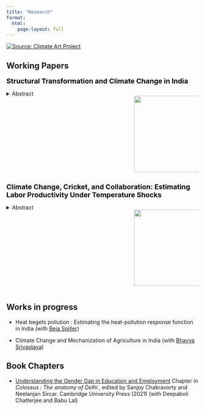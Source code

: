 ```yaml
---
title: "Research"
format: 
  html:
    page-layout: full
---
```


[![Source: Climate Art Project](images/Andreco_Reveals_Lodhi-Art-Fest-2019_PranavGohil-1_WEB_1500_A.jpg)](https://www.climateartproject.com/climate-05-reclaim-air-and-water-delhi/)

## Working Papers

<font size = 4.5, color ="#000000"> **Structural Transformation and Climate Change in India**</font>

::: columns
::: {.column width="65%"}
<details>

<summary>Abstract</summary>

<font size = 2, color ="#717d7e"> Climate change is expected to have heterogeneous effects on economic sectors and across geographic locations. India is primarily an agrarian country with second largest population, seventh largest in area and seventh highest risk to climate change in the world. Estimating heterogeneous effect of Climate change across sectors and genders directly impacts policy making for a large population. I develop a spatial equilibrium model emphasizing the link between climate change, "food problem" and structural transformation and empirically estimate the impact of temperature on labor shares by sector, gender, and migration status. I find that labor share in agriculture increases at extremes of temperature, inhibiting structural transformation. "The food problem" gets exacerbated due to climate change pushing labor into agriculture. While trade can solve this problem, I find that inefficiencies in Indian agricultural market keeps trade from becoming a helpful tool and causes disadaptation to climate change. I also find that women in India do not have access to migration as an adaptation tool but they are able to adapt to heat through sectoral reallocation.</font>

</details>
:::

::: {.column width="35%"}
![](images/workers_heat.jpg){width="200"}
:::
:::

<font size = 4.5, color ="#000000"> **Climate Change, Cricket, and Collaboration: Estimating Labor Productivity Under Temperature Shocks**</font>

::: columns
::: {.column width="65%"}
<details>

<summary>Abstract</summary>

<font size = 2, color ="#717d7e"> The impact of temperature, particularly temperature shocks on, individual worker productivity within collaborative and adversarial setting remains an unexplored area of literature. This paper leverages the sport of international cricket's team oriented dynamics to study the effect of temperature and temperature shocks on individual's response to collaboration and competition. I find that individual labor productivity exhibits an inverted U-shaped relationship with contemporaneous temperature and workers demonstrate adaptability to temperature shocks by increasing collaboration with teammates.</font>

</details>
:::

::: {.column width="35%"}
![](images/cricket_heat.jpg){width="200"}
:::
:::

## Works in progress

-   Heat begets pollution : Estimating the heat-pollution response function in India (with [Beia Spiller](https://www.rff.org/people/beia-spiller/))

-   Climate Change and Mechanization of Agriculture in India (with [Bhavya Srivastava](https://www.bhavyasrivastava.com))

## Book Chapters

-   [Understanding the Gender Gap in Education and Employment](https://www.cambridge.org/core/books/abs/colossus/education-understanding-the-gender-gap-in-education-and-employment/163763A3D320223894A3E7F31DFD46D4) Chapter in *Colossus : The anatomy of Delhi ,* edited by Sanjoy Chakravorty and Neelanjan Sircar. Cambridge University Press (2021) (with Deepaboli Chatterjee and Babu Lal)
